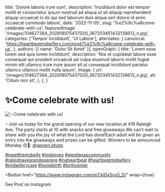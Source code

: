  title: 'Dolore laboris irure sunt',
  description: 'Incididunt dolor est tempor mollit et consectetur ipsum nostrud ad aliqua ut sit aliquip reprehenderit aliquip occaecat in do qui sed laborum duis aliqua sint dolore id anim occaecat commodo labore',
  date: '2022-11-05',
  slug: '%e2%9c%a8come-celebrate-with-us',
  featuredImage: '/images/314627364_202818075437020_367203451432138613_n.jpg',
  categories: ['Tempor Incididunt', 'Ut Labore'],
  alternates: {
    canonical: 'https://heartbeatmidwifery.com/post/%e2%9c%a8come-celebrate-with-us',
  },
  authors: [{ name: 'Dolor Sit Amet' }],
  openGraph: {
    title: 'Lorem esse lorem sed quis lorem incididunt',
    description: 'Nisi et cupidatat labore esse consequat qui proident occaecat ad culpa eiusmod laboris mollit fugiat minim elit ullamco irure irure ipsum sit ut consequat incididunt pariatur ullamco ullamco mollit nulla ipsum',
    image: {
      url: '/images/314627364_202818075437020_367203451432138613_n.jpg',
      alt: 'Cillum non sit',
    },
  },
}


# ✨Come celebrate with us!

<Image
  src="/images/314627364_202818075437020_367203451432138613_n.jpg"
  size="large"
  wrap={true}
  alt="✨Come celebrate with us!"
/>

✨Join us today for the grand opening of our new location at 419 Raleigh Ave. The party starts at 10 with snacks and free giveaways.We can’t wait to share with you the joy of what the Lord has done!Each adult will be given an entry into the giveaways and prizes can be gifted. Winners to be announced Monday 😊📸: [@woven.photo](https://www.instagram.com/woven.photo/)

[#meetthemidwife](https://www.instagram.com/explore/tags/meetthemidwife/) [#midwives](https://www.instagram.com/explore/tags/midwives/) [#westtexascommunity](https://www.instagram.com/explore/tags/westtexascommunity/) [#raleighavegrandopening](https://www.instagram.com/explore/tags/raleighavegrandopening/) [#inaheartbeat](https://www.instagram.com/explore/tags/inaheartbeat/) [#heartbeatmidwifery](https://www.instagram.com/explore/tags/heartbeatmidwifery/) [#midwiferycare](https://www.instagram.com/explore/tags/midwiferycare/) [#homebirth](https://www.instagram.com/explore/tags/homebirth/) [#birthcenter](https://www.instagram.com/explore/tags/birthcenter/)

<Button
  href="https://www.instagram.com/p/CklDx5ruO_D/"
  wrap={true}
>
  See Post on Instagram
</Button>
